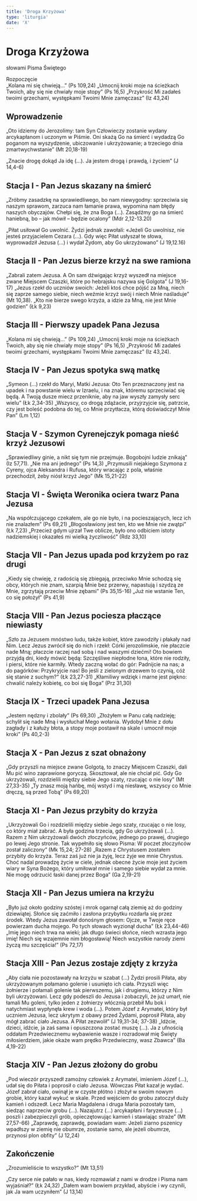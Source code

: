 ```yaml
---
title: 'Droga Krzyżowa'
type: 'liturgia'
date: 'X'
---
```


# Droga Krzyżowa

<p className="relative mb-2" style={{ top: -20 }}>
  słowami Pisma Świętego
</p>
<Section spacedTop="mt-6" uppercase>
  Rozpoczęcie
</Section>
„Kolana mi się chwieją…” (Ps 109,24)
<Silence />
„Umocnij kroki moje na ścieżkach Twoich, aby się nie chwiały moje stopy” (Ps
16,5)
<Silence />
„Przykrość Mi zadałeś twoimi grzechami, występkami Twoimi Mnie zamęczasz” (Iz
43,24)

## Wprowadzenie

„Oto idziemy do Jerozolimy: tam Syn Człowieczy zostanie wydany arcykapłanom i uczonym w Piśmie. Oni skażą Go na śmierć i wydadzą Go poganom na wyszydzenie, ubiczowanie i ukrzyżowanie; a trzeciego dnia zmartwychwstanie” (Mt 20,18-19)

<Silence />
„Znacie drogę dokąd Ja idę (…). Ja jestem drogą i prawdą, i życiem” (J 14,4-6)
<Silence />

## Stacja I - Pan Jezus skazany na śmierć

<ViaCrucisResponsory />

„Zróbmy zasadzkę na sprawiedliwego, bo nam niewygodny: sprzeciwia się naszym sprawom, zarzuca nam łamanie prawa, wypomina nam błędy naszych obyczajów. Chełpi się, że zna Boga (…). Zasądźmy go na śmierć haniebną, bo – jak mówił – będzie ocalony” (Mdr 2,12-13.20)

<Silence />
„Piłat usiłował Go uwolnić. Żydzi jednak zawołali: «Jeżeli Go uwolnisz, nie jesteś
przyjacielem Cezara (…). Gdy więc Piłat usłyszał te słowa, wyprowadził Jezusa (…)
i wydał Żydom, aby Go ukrzyżowano” (J 19,12.16)
<Silence />
<ViaCrucisSong />

## Stacja II - Pan Jezus bierze krzyż na swe ramiona

<ViaCrucisResponsory />
„Zabrali zatem Jezusa. A On sam dźwigając krzyż wyszedł na miejsce zwane Miejscem
Czaszki, które po hebrajsku nazywa się Golgota” (J 19,16-17)
<Silence />
„Jezus rzekł do uczniów swoich: Jeżeli ktoś chce pójść za Mną, niech się zaprze samego
siebie, niech weźmie krzyż swój i niech Mnie naśladuje” (Mt 10,38). „Kto nie bierze
swego krzyża, a idzie za Mną, nie jest Mnie godzien” (Łk 9,23)
<Silence />
<ViaCrucisSong />

## Stacja III - Pierwszy upadek Pana Jezusa

<ViaCrucisResponsory />
„Kolana mi się chwieją…” (Ps 109,24)
<Silence />
„Umocnij kroki moje na ścieżkach Twoich, aby się nie chwiały moje stopy” (Ps 16,5)
<Silence />
„Przykrość Mi zadałeś twoimi grzechami, występkami Twoimi Mnie zamęczasz” (Iz 43,24).
<Silence />
<ViaCrucisSong />

## Stacja IV - Pan Jezus spotyka swą matkę

<ViaCrucisResponsory />
„Symeon (…) rzekł do Maryi, Matki Jezusa: Oto Ten przeznaczony jest na upadek i na
powstanie wielu w Izraelu, i na znak, któremu sprzeciwiać się będą. A Twoją dusze
miecz przeniknie, aby na jaw wyszły zamysły serc wielu” (Łk 2,34-35)
<Silence />
„Wszyscy, co drogą zdążacie, przyjrzyjcie się, patrzcie, czy jest boleść podobna
do tej, co Mnie przytłacza, którą doświadczył Mnie Pan” (Lm 1,12)
<Silence />
<ViaCrucisSong />

## Stacja V - Szymon Cyrenejczyk pomaga nieść krzyż Jezusowi

<ViaCrucisResponsory />
„Sprawiedliwy ginie, a nikt się tym nie przejmuje. Bogobojni ludzie znikają” (Iz
57,71). „Nie ma ani jednego” (Ps 14,3)
<Silence />
„Przymusili niejakiego Szymona z Cyreny, ojca Aleksandra i Rufusa, który wracając
z pola, właśnie przechodził, żeby niósł krzyż Jego” (Mk 15,21-22)
<Silence />
<ViaCrucisSong />

## Stacja VI - Święta Weronika ociera twarz Pana Jezusa

<ViaCrucisResponsory />
„Na współczującego czekałem, ale go nie było, i na pocieszających, lecz ich nie znalazłem”
(Ps 69,21)
<Silence />
„Błogosławiony jest ten, kto we Mnie nie zwątpi” (Łk 7,23)
<Silence />
„Przecież gdym ujrzał Twe oblicze, było ono odbiciem istoty nadziemskiej i okazałeś
mi wielką życzliwość” (Rdz 33,10)
<Silence />
<ViaCrucisSong />

## Stacja VII - Pan Jezus upada pod krzyżem po raz drugi

<ViaCrucisResponsory />
„Kiedy się chwieję, z radością się zbiegają, przeciwko Mnie schodzą się obcy, których
nie znam, szarpią Mnie bez przerwy, napastują i szydzą ze Mnie, zgrzytają przeciw
Mnie zębami” (Ps 35,15-16)
<Silence />
„Już nie wstanie Ten, co się położył” (Ps 41,9)
<Silence />
<ViaCrucisSong />

## Stacja VIII - Pan Jezus pociesza płaczące niewiasty

<ViaCrucisResponsory />
„Szło za Jezusem mnóstwo ludu, także kobiet, które zawodziły i płakały nad Nim. Lecz
Jezus zwrócił się do nich i rzekł: Córki jerozolimskie, nie płaczcie nade Mną; płaczcie
raczej nad sobą i nad waszymi dziećmi! Oto bowiem przyjdą dni, kiedy mówić będą:
Szczęśliwe niepłodne łona, które nie rodziły, i piersi, które nie karmiły. Wtedy
zaczną wołać do gór: Padnijcie na nas; a do pagórków: Przykryjcie nas! Bo jeśli z
zielonym drzewem to czynią, cóż się stanie z suchym?” (Łk 23,27-31)
<Silence />
„Kłamiliwy wdzięk i marne jest piękno: chwalić należy kobietę, co boi się Boga” (Prz
31,30)
<Silence />
<ViaCrucisSong />

## Stacja IX - Trzeci upadek Pana Jezusa

<ViaCrucisResponsory />
„Jestem nędzny i zbolały” (Ps 69,30)
<Silence />
„Złożyłem w Panu całą nadzieję; schylił się nade Mną i wysłuchał Mego wołania. Wydobył
Mnie z dołu zagłady i z kałuży błota, a stopy moje postawił na skale i umocnił moje
kroki” (Ps 40,2-3)
<Silence />
<ViaCrucisSong />

## Stacja X - Pan Jezus z szat obnażony

<ViaCrucisResponsory />
„Gdy przyszli na miejsce zwane Golgotą, to znaczy Miejscem Czaszki, dali Mu pić wino
zaprawione goryczą. Skosztował, ale nie chciał pić. Gdy Go ukrzyżowali, rozdzielili
między siebie Jego szaty, rzucając o nie losy” (Mt 27,33-35)
<Silence />
„Ty znasz moją hańbę, mój wstyd i mą niesławę, wszyscy co Mnie dręczą, są przed Tobą”
(Ps 69,20)
<Silence />
<ViaCrucisSong />

## Stacja XI - Pan Jezus przybity do krzyża

<ViaCrucisResponsory />
„Ukrzyżowali Go i rozdzielili między siebie Jego szaty, rzucając o nie losy, co który
miał zabrać. A była godzina trzecia, gdy Go ukrzyżowali (…). Razem z Nim ukrzyżowali
dwóch złoczyńców, jednego po prawej, drugiego po lewej Jego stronie. Tak wypełniło
się słowo Pisma: W poczet złoczyńców został zaliczony” (Mk 15,24; 27-28)
<Silence />
„Razem z Chrystusem zostałem przybity do krzyża. Teraz zaś już nie ja żyję, lecz
żyje we mnie Chrystus. Choć nadal prowadzę życie w ciele, jednak obecne życie moje
jest życiem wiary w Syna Bożego, który umiłował mnie i samego siebie wydał za mnie.
Nie mogę odrzucić łaski danej przez Boga” (Ga 2,19-21)
<Silence />
<ViaCrucisSong />

## Stacja XII - Pan Jezus umiera na krzyżu

<ViaCrucisResponsory />
„Było już około godziny szóstej i mrok ogarnął całą ziemię aż do godziny dziewiątej.
Słońce się zaćmiło i zasłona przybytku rozdarła się przez środek. Wtedy Jezus zawołał
donośnym głosem: Ojcze, w Twoje ręce powierzam ducha mojego. Po tych słowach wyzionął
ducha” (Łk 23,44-46)
<Silence />
„Imię jego niech trwa na wieki; jak długo świeci słońce, niech wzrasta jego imię!
Niech się wzajemnie nim błogosławią! Niech wszystkie narody ziemi życzą mu szczęścia!”
(Ps 72,17)
<Silence />
<ViaCrucisSong />

## Stacja XIII - Pan Jezus zostaje zdjęty z krzyża

<ViaCrucisResponsory />
„Aby ciała nie pozostawały na krzyżu w szabat (…) Żydzi prosili Piłata, aby ukrzyżowanym
połamano golenie i usunięto ich ciała. Przyszli więc żołnierze i połamali golenie
tak pierwszemu, jak i drugiemu, którzy z Nim byli ukrzyżowani. Lecz gdy podeszli
do Jezusa i zobaczyli, że już umarł, nie łamali Mu goleni, tylko jeden z żołnierzy
włócznią przebił Mu bok i natychmiast wypłynęła krew i woda (…). Potem Józef z Arymatei,
który był uczniem Jezusa, lecz ukrytym z obawy przed Żydami, poprosił Piłata, aby
mógł zabrać ciało Jezusa. A Piłat zezwolił” (J 19,31-34; 37-38)
<Silence />
„Idźcie, dzieci, idźcie, ja zaś sama i opuszczona zostać muszę (…). Ja z ufnością
oddałam Przedwiecznemu wybawienie wasze i rozradował mię Święty miłosierdziem, jakie
okaże wam prędko Przedwieczny, wasz Zbawca” (Ba 4,19-22)
<Silence />
<ViaCrucisSong />

## Stacja XIV - Pan Jezus złożony do grobu

<ViaCrucisResponsory />
„Pod wieczór przyszedł zamożny człowiek z Arymatei, imieniem Józef (…), udał się
do Piłata i poprosił o ciało Jezusa. Wówczas Piłat kazał je wydać. Józef zabrał ciało,
owinął je w czyste płótno i złożył w swoim nowym grobie, który kazał wykuć w skale.
Przed wejściem do grobu zatoczył duży kamień i odszedł. Lecz Maria Magdalena i druga
Maria pozostały tam, siedząc naprzeciw grobu (…). Nazajutrz (…) arcykapłani i faryzeusze
(…) poszli i zabezpieczyli grób, opieczętowując kamień i stawiając straże” (Mt 27,57-66)
<Silence />
„Zaprawdę, zaprawdę, powiadam wam: Jeżeli ziarno pszenicy wpadłszy w ziemię nie obumrze,
zostanie samo, ale jeżeli obumrze, przynosi plon obfity” (J 12,24)
<Silence />
<ViaCrucisSong />

## Zakończenie

„Zrozumieliście to wszystko?” (Mt 13,51)

<Silence />
„Czy serce nie pałało w nas, kiedy rozmawiał z nami w drodze i Pisma nam wyjaśniał?”
(Łk 24,32)
<Silence />
„Dałem wam bowiem przykład, abyście i wy czynili, jak Ja wam uczyniłem” (J 13,14)
<Silence />
